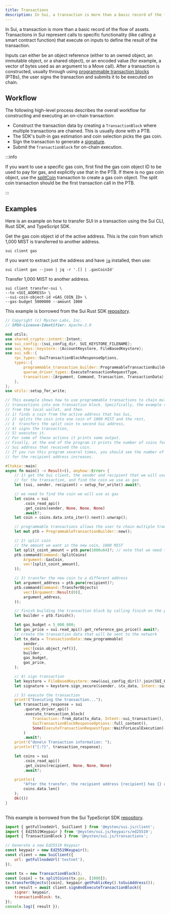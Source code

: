 ```yaml
---
title: Transactions
description: In Sui, a transaction is more than a basic record of the flow of assets. Transactions in Sui represent calls to specific functionality that execute on inputs to define the result of the transaction. This topic demonstrates how to create transactions using the Sui CLI, Sui TypeScript SDK, and Sui Rust SDK.
---
```




In Sui, a transaction is more than a basic record of the flow of assets. Transactions in Sui represent calls to specific functionality (like calling a smart contract function) that execute on inputs to define the result of the transaction.

Inputs can either be an object reference (either to an owned object, an immutable object, or a shared object), or an encoded value (for example, a vector of bytes used as an argument to a Move call). 
After a transaction is constructed, usually through using [programmable transaction blocks](./building-ptb) (PTBs), the user signs the transaction and submits it to be executed on chain.

## Workflow

The following high-level process describes the overall workflow for constructing and executing an on-chain transaction:

* Construct the transaction data by creating a `TransactionBlock` where multiple transactions are chained. This is usually done with a PTB.
* The SDK's built-in gas estimation and coin selection picks the gas coin.
* Sign the transaction to generate a [signature](/concepts/cryptography/transaction-auth/signatures#user-signature).
* Submit the `TransactionBlock` for on-chain execution.

:::info

If you want to use a specific gas coin, first find the gas coin object ID to be used to pay for gas, and explicitly use that in the PTB. If there is no gas coin object, use the [splitCoin](./building-ptb#available-transactions) transaction to create a gas coin object. The split coin transaction should be the first transaction call in the PTB.

:::

## Examples

Here is an example on how to transfer SUI in a transaction using the Sui CLI, Rust SDK, and TypeScript SDK.

<Tabs groupId="examples-sending-transaction">

<TabItem value="cli" label="Sui CLI" default>

Get the gas coin object id of the active address. This is the coin from which 1,000 MIST is transferred to another address.

```shell
sui client gas
```

If you want to extract just the address and have [`jq`](https://jqlang.github.io/jq/) installed, then use:

```shell
sui client gas --json | jq -r '.[] | .gasCoinId'
```

Transfer 1,000 MIST to another address.

```shell
sui client transfer-sui \
--to <SUI_ADDRESS> \
--sui-coin-object-id <GAS_COIN_ID> \
--gas-budget 5000000 --amount 1000
```

</TabItem>

<TabItem value="rust-sdk" label="Rust SDK">

This example is borrowed from the Sui Rust SDK [repository](https://github.com/MystenLabs/sui/blob/main/crates/sui-sdk/examples/programmable_transactions_api.rs).

```rust
// Copyright (c) Mysten Labs, Inc.
// SPDX-License-Identifier: Apache-2.0

mod utils;
use shared_crypto::intent::Intent;
use sui_config::{sui_config_dir, SUI_KEYSTORE_FILENAME};
use sui_keys::keystore::{AccountKeystore, FileBasedKeystore};
use sui_sdk::{
    rpc_types::SuiTransactionBlockResponseOptions,
    types::{
        programmable_transaction_builder::ProgrammableTransactionBuilder,
        quorum_driver_types::ExecuteTransactionRequestType,
        transaction::{Argument, Command, Transaction, TransactionData},
    },
};
use utils::setup_for_write;

// This example shows how to use programmable transactions to chain multiple
// transactions into one transaction block. Specifically, the example retrieves two addresses
// from the local wallet, and then
// 1) finds a coin from the active address that has Sui,
// 2) splits the coin into one coin of 1000 MIST and the rest,
// 3  transfers the split coin to second Sui address,
// 4) signs the transaction,
// 5) executes it.
// For some of these actions it prints some output.
// Finally, at the end of the program it prints the number of coins for the
// Sui address that received the coin.
// If you run this program several times, you should see the number of coins
// for the recipient address increases.

#[tokio::main]
async fn main() -> Result<(), anyhow::Error> {
    // 1) get the Sui client, the sender and recipient that we will use
    // for the transaction, and find the coin we use as gas
    let (sui, sender, recipient) = setup_for_write().await?;

    // we need to find the coin we will use as gas
    let coins = sui
        .coin_read_api()
        .get_coins(sender, None, None, None)
        .await?;
    let coin = coins.data.into_iter().next().unwrap();

    // programmable transactions allows the user to chain multiple transactions
    let mut ptb = ProgrammableTransactionBuilder::new();

    // 2) split coin
    // the amount we want in the new coin, 1000 MIST
    let split_coint_amount = ptb.pure(1000u64)?; // note that we need to specify the u64 type
    ptb.command(Command::SplitCoins(
        Argument::GasCoin,
        vec![split_coint_amount],
    ));

    // 3) transfer the new coin to a different address
    let argument_address = ptb.pure(recipient)?;
    ptb.command(Command::TransferObjects(
        vec![Argument::Result(0)],
        argument_address,
    ));

    // finish building the transaction block by calling finish on the ptb
    let builder = ptb.finish();

    let gas_budget = 5_000_000;
    let gas_price = sui.read_api().get_reference_gas_price().await?;
    // create the transaction data that will be sent to the network
    let tx_data = TransactionData::new_programmable(
        sender,
        vec![coin.object_ref()],
        builder,
        gas_budget,
        gas_price,
    );

    // 4) sign transaction
    let keystore = FileBasedKeystore::new(&sui_config_dir()?.join(SUI_KEYSTORE_FILENAME))?;
    let signature = keystore.sign_secure(&sender, &tx_data, Intent::sui_transaction())?;

    // 5) execute the transaction
    print!("Executing the transaction...");
    let transaction_response = sui
        .quorum_driver_api()
        .execute_transaction_block(
            Transaction::from_data(tx_data, Intent::sui_transaction(), vec![signature]),
            SuiTransactionBlockResponseOptions::full_content(),
            Some(ExecuteTransactionRequestType::WaitForLocalExecution),
        )
        .await?;
    print!("done\n Transaction information: ");
    println!("{:?}", transaction_response);

    let coins = sui
        .coin_read_api()
        .get_coins(recipient, None, None, None)
        .await?;

    println!(
        "After the transfer, the recipient address {recipient} has {} coins",
        coins.data.len()
    );
    Ok(())
}
	
```


</TabItem>

<TabItem value="ts-sdk" label="TS SDK">

This example is borrowed from the Sui TypeScript SDK [repository](https://github.com/MystenLabs/sui/tree/main/sdk/typescript#transfer-sui).

```js
import { getFullnodeUrl, SuiClient } from '@mysten/sui.js/client';
import { Ed25519Keypair } from '@mysten/sui.js/keypairs/ed25519';
import { TransactionBlock } from '@mysten/sui.js/transactions';

// Generate a new Ed25519 Keypair
const keypair = new Ed25519Keypair();
const client = new SuiClient({
	url: getFullnodeUrl('testnet'),
});

const tx = new TransactionBlock();
const [coin] = tx.splitCoins(tx.gas, [1000]);
tx.transferObjects([coin], keypair.getPublicKey().toSuiAddress());
const result = await client.signAndExecuteTransactionBlock({
	signer: keypair,
	transactionBlock: tx,
});
console.log({ result });
```

</TabItem>

</Tabs>
